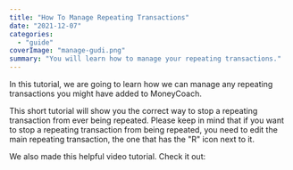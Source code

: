 ```yaml
---
title: "How To Manage Repeating Transactions"
date: "2021-12-07"
categories: 
  - "guide"
coverImage: "manage-gudi.png"
summary: "You will learn how to manage your repeating transactions."
---
```


In this tutorial, we are going to learn how we can manage any repeating transactions you might have added to MoneyCoach.

This short tutorial will show you the correct way to stop a repeating transaction from ever being repeated. Please keep in mind that if you want to stop a repeating transaction from being repeated, you need to edit the main repeating transaction, the one that has the "R" icon next to it.

We also made this helpful video tutorial. Check it out:

<YouTube url="https://youtu.be/W2jAwTNRKjs" />
